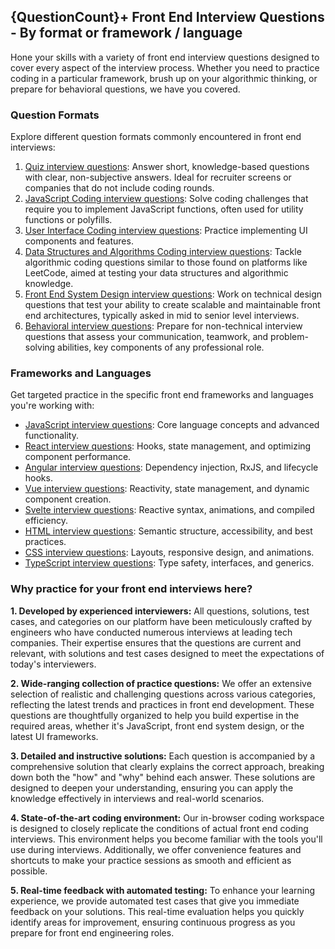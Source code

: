 
## {QuestionCount}+ Front End Interview Questions - By format or framework / language

Hone your skills with a variety of front end interview questions designed to cover every aspect of the interview process. Whether you need to practice coding in a particular framework, brush up on your algorithmic thinking, or prepare for behavioral questions, we have you covered.

### Question Formats

Explore different question formats commonly encountered in front end interviews:

1. [Quiz interview questions](/questions/quiz): Answer short, knowledge-based questions with clear, non-subjective answers. Ideal for recruiter screens or companies that do not include coding rounds.
2. [JavaScript Coding interview questions](/questions/javascript): Solve coding challenges that require you to implement JavaScript functions, often used for utility functions or polyfills.
3. [User Interface Coding interview questions](/questions/user-interface): Practice implementing UI components and features.
4. [Data Structures and Algorithms Coding interview questions](/questions/algo): Tackle algorithmic coding questions similar to those found on platforms like LeetCode, aimed at testing your data structures and algorithmic knowledge.
5. [Front End System Design interview questions](/questions/system-design): Work on technical design questions that test your ability to create scalable and maintainable front end architectures, typically asked in mid to senior level interviews.
6. [Behavioral interview questions](/behavioral-interview-playbook): Prepare for non-technical interview questions that assess your communication, teamwork, and problem-solving abilities, key components of any professional role.

### Frameworks and Languages

Get targeted practice in the specific front end frameworks and languages you're working with:

- [JavaScript interview questions](/questions/js-interview-questions): Core language concepts and advanced functionality.
- [React interview questions](/questions/react-interview-questions): Hooks, state management, and optimizing component performance.
- [Angular interview questions](/questions/angular-interview-questions): Dependency injection, RxJS, and lifecycle hooks.
- [Vue interview questions](/questions/vue-interview-questions): Reactivity, state management, and dynamic component creation.
- [Svelte interview questions](/questions/svelte-interview-questions): Reactive syntax, animations, and compiled efficiency.
- [HTML interview questions](/questions/html-interview-questions): Semantic structure, accessibility, and best practices.
- [CSS interview questions](/questions/css-interview-questions): Layouts, responsive design, and animations.
- [TypeScript interview questions](/questions/ts-interview-questions): Type safety, interfaces, and generics.

### Why practice for your front end interviews here?

**1. Developed by experienced interviewers:** All questions, solutions, test cases, and categories on our platform have been meticulously crafted by engineers who have conducted numerous interviews at leading tech companies. Their expertise ensures that the questions are current and relevant, with solutions and test cases designed to meet the expectations of today's interviewers.

**2. Wide-ranging collection of practice questions:** We offer an extensive selection of realistic and challenging questions across various categories, reflecting the latest trends and practices in front end development. These questions are thoughtfully organized to help you build expertise in the required areas, whether it's JavaScript, front end system design, or the latest UI frameworks.

**3. Detailed and instructive solutions:** Each question is accompanied by a comprehensive solution that clearly explains the correct approach, breaking down both the "how" and "why" behind each answer. These solutions are designed to deepen your understanding, ensuring you can apply the knowledge effectively in interviews and real-world scenarios.

**4. State-of-the-art coding environment:** Our in-browser coding workspace is designed to closely replicate the conditions of actual front end coding interviews. This environment helps you become familiar with the tools you'll use during interviews. Additionally, we offer convenience features and shortcuts to make your practice sessions as smooth and efficient as possible.

**5. Real-time feedback with automated testing:** To enhance your learning experience, we provide automated test cases that give you immediate feedback on your solutions. This real-time evaluation helps you quickly identify areas for improvement, ensuring continuous progress as you prepare for front end engineering roles.
